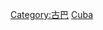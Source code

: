 {{catmore}}
{{Commonscat|Transport in Cuba}}

[[Category:古巴|Category:古巴]]
[[Category:北美洲各国交通‎|Cuba]]